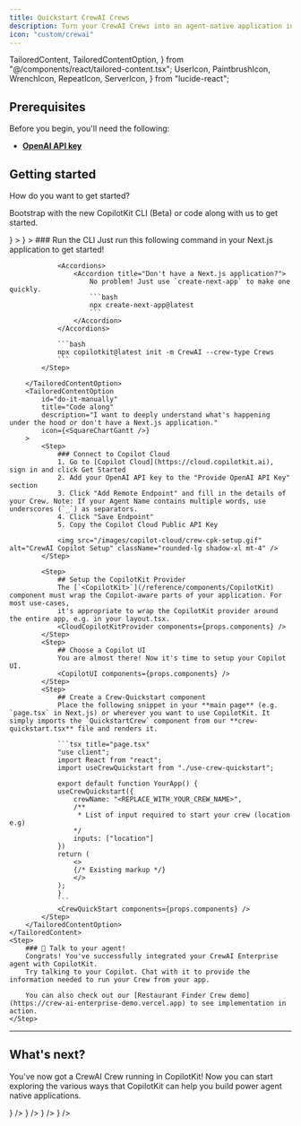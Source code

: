 ```yaml
---
title: Quickstart CrewAI Crews
description: Turn your CrewAI Crews into an agent-native application in 10 minutes.
icon: "custom/crewai"
---
```


  TailoredContent,
  TailoredContentOption,
} from "@/components/react/tailored-content.tsx";
  UserIcon,
  PaintbrushIcon,
  WrenchIcon,
  RepeatIcon,
  ServerIcon,
} from "lucide-react";

## Prerequisites

Before you begin, you'll need the following:

- [**OpenAI API key**](https://platform.openai.com/api-keys)

## Getting started

<Steps>
    <TailoredContent
        className="step"
        id="cli"
        header={
            <div>
                <p className="text-xl font-semibold">How do you want to get started?</p>
                <p className="text-base">
                    Bootstrap with the new <span className="text-indigo-500 dark:text-indigo-400">CopilotKit CLI (Beta)</span> or code along with us to get started.
                </p>
            </div>
        }
    >
        <TailoredContentOption
            id="use-cli"
            title="Use the CopilotKit CLI (NextJS only)"
            description="I have a Next.js application and want to get started quickly."
            icon={<SquareTerminal />}
        >
            <Step>
                ### Run the CLI
                Just run this following command in your Next.js application to get started!

                <Accordions>
                    <Accordion title="Don't have a Next.js application?">
                        No problem! Just use `create-next-app` to make one quickly.
                        ```bash
                        npx create-next-app@latest
                        ```
                    </Accordion>
                </Accordions>

                ```bash
                npx copilotkit@latest init -m CrewAI --crew-type Crews
                ```
            </Step>

        </TailoredContentOption>
        <TailoredContentOption
            id="do-it-manually"
            title="Code along"
            description="I want to deeply understand what's happening under the hood or don't have a Next.js application."
            icon={<SquareChartGantt />}
        >
            <Step>
                ### Connect to Copilot Cloud
                1. Go to [Copilot Cloud](https://cloud.copilotkit.ai), sign in and click Get Started
                2. Add your OpenAI API key to the "Provide OpenAI API Key" section
                3. Click "Add Remote Endpoint" and fill in the details of your Crew. Note: If your Agent Name contains multiple words, use underscores (`_`) as separators.
                4. Click "Save Endpoint"
                5. Copy the Copilot Cloud Public API Key

                <img src="/images/copilot-cloud/crew-cpk-setup.gif" alt="CrewAI Copilot Setup" className="rounded-lg shadow-xl mt-4" />
            </Step>

            <Step>
                ## Setup the CopilotKit Provider
                The [`<CopilotKit>`](/reference/components/CopilotKit) component must wrap the Copilot-aware parts of your application. For most use-cases,
                it's appropriate to wrap the CopilotKit provider around the entire app, e.g. in your layout.tsx.
                <CloudCopilotKitProvider components={props.components} />
            </Step>
            <Step>
                ## Choose a Copilot UI
                You are almost there! Now it's time to setup your Copilot UI.
                <CopilotUI components={props.components} />
            </Step>
            <Step>
                ## Create a Crew-Quickstart component
                Place the following snippet in your **main page** (e.g. `page.tsx` in Next.js) or wherever you want to use CopilotKit. It simply imports the `QuickstartCrew` component from our **crew-quickstart.tsx** file and renders it.

                ```tsx title="page.tsx"
                "use client";
                import React from "react";
                import useCrewQuickstart from "./use-crew-quickstart";

                export default function YourApp() {
                useCrewQuickstart({
                    crewName: "<REPLACE_WITH_YOUR_CREW_NAME>",
                    /**
                     * List of input required to start your crew (location e.g)
                    */
                    inputs: ["location"]
                })
                return (
                    <>
                    {/* Existing markup */}
                    </>
                );
                }
                ```
                <CrewQuickStart components={props.components} />
            </Step>
        </TailoredContentOption>
    </TailoredContent>
    <Step>
        ### 🎉 Talk to your agent!
        Congrats! You've successfully integrated your CrewAI Enterprise agent with CopilotKit.
        Try talking to your Copilot. Chat with it to provide the information needed to run your Crew from your app.

        You can also check out our [Restaurant Finder Crew demo](https://crew-ai-enterprise-demo.vercel.app) to see implementation in action.
    </Step>

</Steps>

---

## What's next?

You've now got a CrewAI Crew running in CopilotKit! Now you can start exploring the various ways that CopilotKit
can help you build power agent native applications.

<Cards>
  <Card
    title="Implement Human in the Loop"
    description="Allow your users and agents to collaborate together on tasks."
    href="/crewai-crews/human-in-the-loop"
    icon={<UserIcon />}
  />
  <Card
    title="Utilize the Shared State"
    description="Learn how to synchronize your agent's state with your UI's state, and vice versa."
    href="/crewai-crews/shared-state"
    icon={<RepeatIcon />}
  />
  <Card
    title="Add some generative UI"
    description="Render your agent's progress and output in the UI."
    href="/crewai-crews/generative-ui"
    icon={<PaintbrushIcon />}
  />
  <Card
    title="Setup frontend actions"
    description="Give your agent the ability to call frontend tools, directly updating your application."
    href="/crewai-crews/frontend-actions"
    icon={<WrenchIcon />}
  />
</Cards>
